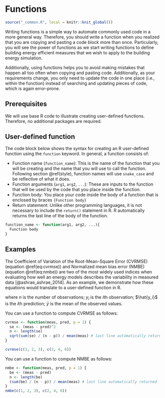 # Functions

```r
source("_common.R", local = knitr::knit_global())
```

Writing functions is a simple way to automate commonly used code in a more
general way. Therefore, you should write a function when you realized that you
are copying and pasting a code block more than once. Particularly, you will see
the power of functions as we start writing functions to define building energy
efficient measures that we wish to apply to the building energy simulation.

Additionally, using functions helps you to avoid making mistakes that happen all
too often when copying and pasting code. Additionally, as your requirements
change, you only need to update the code in one place (i.e., within the
function) instead of searching and updating pieces of code, which is again
error-prone.

## Prerequisites

We will use base R code to illustrate creating user-defined functions.
Therefore, no additional packages are required.

## User-defined function

The code block below shows the syntax for creating an R user-defined function
using the `function` keyword. In general, a function consists of:

-   Function name (`function_name`): This is the name of the function that you
    will be creating and the name that you will use to call the function.
    Following section \@ref(style), function names will use `snake_case` and be
    reflective of what it does.
-   Function arguments (`arg1`, `arg2`, `...`): These are inputs to the function
    that will be used by the code that you place inside the function.
-   Function body: You place your code inside the body of a function that is
    enclosed by braces `{Function body}`
-   Return statement: Unlike other programming languages, it is not necessary to
    include the `return()` statement in R. R automatically returns the last line
    of the body of the function.

```r
function_name <- function(arg1, arg2, ...){
  Function body
}
```

## Examples

The Coefficient of Variation of the Root-Mean-Square Error (CVRMSE) (equation
\@ref(eq:cvrmse)) and Normalized mean bias error (NMBE) (equation
\@ref(eq:nmbe)) are two of the most widely used indices when evaluating how well
an energy models describes the variability in measured data
[@ashrae_ashrae_2014]. As an example, we demonstrate how these equations would
translate to a user-defined function in R.

```{=tex}
\begin{equation} 
  \sqrt{\frac{\sum_{i=1}^{n} \left(y_i - \hat{y}_i\right)}{(n-p)}} \Big/ \bar{y}
  (\#eq:cvrmse)
\end{equation}
```
```{=tex}
\begin{equation} 
  \frac{\sum_{i=1}^{n} \left(y_i - \hat{y}_i\right)}{(n-p)\times\bar{y}}
  (\#eq:nmbe)
\end{equation}
```
where $n$ is the number of observations; $y_i$ is the $i$th observation;
$\hat{y_i}$ is the $i$th prediction; $\bar{y}$ is the mean of the observed
values.

You can use a function to compute CVRMSE as follows:

```r
cvrmse <- function(meas, pred, p = 1) {
  se <- (meas - pred)^2
  n <- length(se)
  sqrt(sum(se) / (n - p)) / mean(meas) # last line automatically returned
}

cvrmse(c(1, 2, 3), c(2, 4, 6))
```

You can use a function to compute NMBE as follows:

```r
nmbe <- function(meas, pred, p = 1) {
  be <- (meas - pred)
  n <- length(be)
  (sum(be) / (n - p)) / mean(meas) # last line automatically returned
}
nmbe(c(1, 2, 3), c(2, 4, 6))
```
